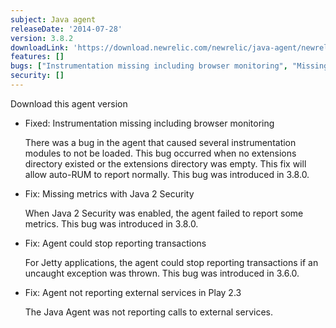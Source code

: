 ```yaml
---
subject: Java agent
releaseDate: '2014-07-28'
version: 3.8.2
downloadLink: 'https://download.newrelic.com/newrelic/java-agent/newrelic-agent/3.8.2/'
features: []
bugs: ["Instrumentation missing including browser monitoring", "Missing metrics with Java 2 Security", "Agent could stop reporting transactions", "Agent not reporting external services in Play 2.3"]
security: []
---
```


<ButtonGroup>
  <ButtonLink
    role="button"
    to="https://download.newrelic.com/newrelic/java-agent/newrelic-agent/3.8.2/"
    variant="primary"
  >
    Download this agent version
  </ButtonLink>
</ButtonGroup>

* Fixed: Instrumentation missing including browser monitoring

  There was a bug in the agent that caused several instrumentation modules to not be loaded. This bug occurred when no extensions directory existed or the extensions directory was empty. This fix will allow auto-RUM to report normally. This bug was introduced in 3.8.0.
* Fix: Missing metrics with Java 2 Security

  When Java 2 Security was enabled, the agent failed to report some metrics. This bug was introduced in 3.8.0.
* Fix: Agent could stop reporting transactions

  For Jetty applications, the agent could stop reporting transactions if an uncaught exception was thrown. This bug was introduced in 3.6.0.
* Fix: Agent not reporting external services in Play 2.3

  The Java Agent was not reporting calls to external services.
